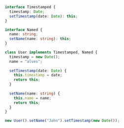 ```typescript
 interface Timestamped {
   timestamp: Date;
   setTimestamp(date: Date): this;
 }

 interface Named {
   name: string;
   setName(name: string): this;
 }

 class User implements Timestamped, Named {
   timestamp = new Date();
   name = "alves";
  
   setTimestamp(date: Date) {
     this.timestamp = date;
     return this;
   }
  
   setName(name: string) {
     this.name = name;
     return this;
   }
 }

 new User().setName("John").setTimestamp(new Date());
```